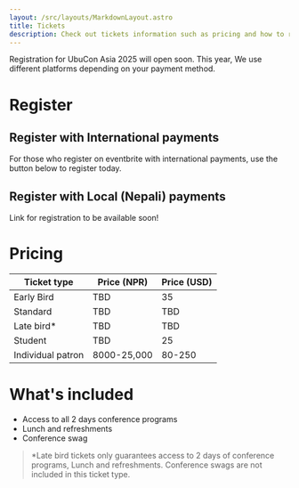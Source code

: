 ```yaml
---
layout: /src/layouts/MarkdownLayout.astro
title: Tickets
description: Check out tickets information such as pricing and how to register for UbuCon Asia 2025.
---
```


Registration for UbuCon Asia 2025 will open soon. This year, We use different platforms depending on your payment method.

# Register 

## Register with International payments
For those who register on eventbrite with international payments, use the button below to register today.

<Eventbrite eventbriteId={WebsiteConfig.tickets.eventbriteId} eventbriteSlug={WebsiteConfig.tickets.eventbriteSlug} />

## Register with Local (Nepali) payments
Link for registration to be available soon!

# Pricing

| Ticket type | Price (NPR) | Price (USD) |
| ----------- | ----------- | ----------- |
| Early Bird  | TBD        | 35          |
| Standard     | TBD        | TBD          |
| Late bird* | TBD        | TBD          |
| Student     | TBD        | 25          |
| Individual patron | 8000-25,000           | 80-250           |

# What's included

- Access to all 2 days conference programs
- Lunch and refreshments
- Conference swag 

> *Late bird tickets only guarantees access to 2 days of conference programs, Lunch and refreshments. Conference swags are not included in this ticket type.

